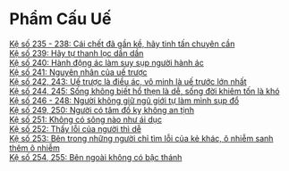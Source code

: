 # Phẩm Cấu Uế {- #pham-cau-ue}

[Kệ số 235 - 238: Cái chết đã gần kề, hãy tinh tấn chuyên cần](./cai-chet-gan-ke.html)  
[Kệ số 239: Hãy tự thanh lọc dần dần](./hay-tu-thanh-loc-dan-dan.html)  
[Kệ số 240: Hành động ác làm suy sụp người hành ác](./hanh-dong-ac-lam-suy-sup-nguoi-hanh-ac.html)  
[Kệ số 241: Nguyên nhân của uế trược](./nguyen-nhan-cua-ue-truoc.html)  
[Kệ số 242, 243: Uế trược là điều ác, vô minh là uế trước lớn nhất](./vo-minh-la-ue-truoc-lon-nhat.html)  
[Kệ số 244, 245: Sống không biết hổ thẹn là dễ, sống đời khiêm tốn là khó](./song-khong-biet-ho-then-la-de.html)  
[Kệ số 246 - 248: Người không giữ ngũ giới tự làm mình sụp đổ](./nguoi-khong-giu-ngu-gioi-tu-lam-minh-sup-do.html)  
[Kệ số 249, 250: Người có tâm đố kỵ không an tịnh](./nguoi-co-tam-do-ky-khong-an-tinh.html)  
[Kệ số 251: Không có sông nào như ái dục](./khong-co-song-nao-nhu-ai-duc.html)  
[Kệ số 252: Thấy lỗi của người thì dễ](./thay-loi-nguoi-thi-de.html)  
[Kệ số 253: Bên trong những người chỉ tìm lỗi của kẻ khác, ô nhiễm sanh thêm ô nhiễm](./ben-trong-ke-chi-tim-loi-nguoi-khac-o-nhiem-sanh-them-o-nhiem.html)  
[Kệ số 254, 255: Bên ngoài không có bậc thánh](./ben-ngoai-khong-co-bac-thanh.html)  